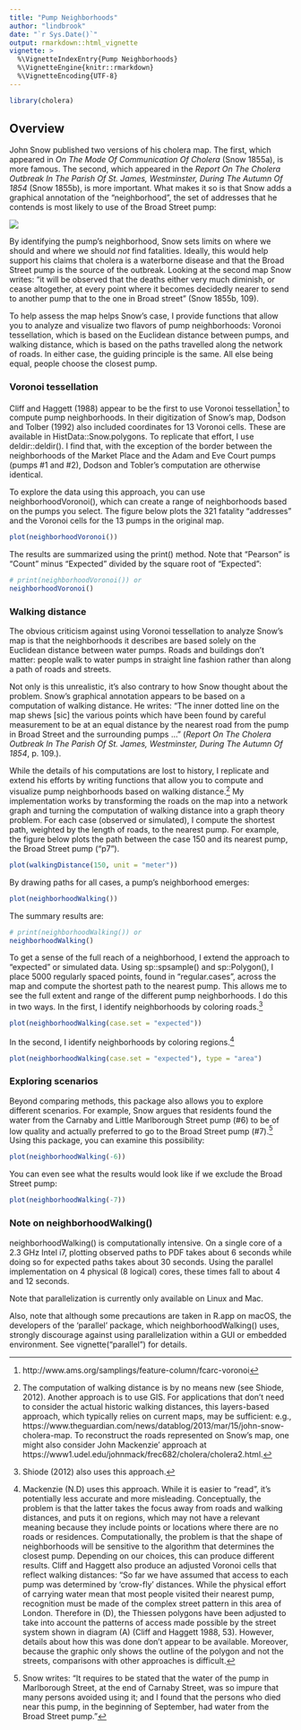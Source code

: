 ```yaml
---
title: "Pump Neighborhoods"
author: "lindbrook"
date: "`r Sys.Date()`"
output: rmarkdown::html_vignette
vignette: >
  %\VignetteIndexEntry{Pump Neighborhoods}
  %\VignetteEngine{knitr::rmarkdown}
  %\VignetteEncoding{UTF-8}
---
```


```r
library(cholera)
```

## Overview

John Snow published two versions of his cholera map. The first, which appeared in _On The Mode Of Communication Of Cholera_ (Snow 1855a), is more famous. The second, which appeared in the _Report On The Cholera Outbreak In The Parish Of St. James, Westminster, During The Autumn Of 1854_ (Snow 1855b), is more important. What makes it so is that Snow adds a graphical annotation of the "neighborhood", the set of addresses that he contends is most likely to use of the Broad Street pump:

![](fig12-6.png)

By identifying the pump's neighborhood, Snow sets limits on where we should and
where we should _not_ find fatalities. Ideally, this would help support his claims that cholera is a waterborne disease and that the Broad Street pump is the source of the outbreak. Looking at the second map Snow writes: "it will be observed that the deaths either very much diminish, or cease altogether, at every point where it becomes decidedly nearer to send to another pump that to the one in Broad street" (Snow 1855b, 109).

To help assess the map helps Snow's case, I provide functions that allow you to analyze and visualize two flavors of pump neighborhoods: Voronoi tessellation, which is based on the Euclidean distance between pumps, and walking distance, which is based on the paths travelled along the network of roads. In either case, the guiding principle is the same. All else being equal, people choose the closest pump.

### Voronoi tessellation

Cliff and Haggett (1988) appear to be the first to use Voronoi tessellation^[http://www.ams.org/samplings/feature-column/fcarc-voronoi] to compute pump neighborhoods. In their digitization of Snow's map, Dodson and Tolber (1992) also included coordinates for 13 Voronoi cells. These are available in HistData::Snow.polygons. To replicate that effort, I use deldir::deldir(). I find that, with the exception of the border between the neighborhoods of the Market Place and the Adam and Eve Court pumps (pumps #1 and #2), Dodson and Tobler's computation are otherwise identical.

To explore the data using this approach, you can use neighborhoodVoronoi(), which can create a range of neighborhoods based on the pumps you select. The figure below plots the 321 fatality "addresses" and the Voronoi cells for the 13 pumps in the original map.

```r
plot(neighborhoodVoronoi())
```

The results are summarized using the print() method. Note that "Pearson" is "Count" minus "Expected" divided by the square root of "Expected":

```r
# print(neighborhoodVoronoi()) or
neighborhoodVoronoi()
```

### Walking distance

The obvious criticism against using Voronoi tessellation to analyze Snow's map is that the neighborhoods it describes are based solely on the Euclidean distance between water pumps. Roads and buildings don't matter: people walk to water pumps in straight line fashion rather than along a path of roads and streets.

Not only is this unrealistic, it's also contrary to how Snow thought about the problem. Snow's graphical annotation appears to be based on a computation of walking distance. He writes: "The inner dotted line on the map shews [sic] the various points which have been found by careful measurement to be at an equal distance by the nearest road from the pump in Broad Street and the surrounding pumps ..." (_Report On The Cholera Outbreak In The Parish Of St. James, Westminster, During The Autumn Of 1854_, p. 109.).

 While the details of his computations are lost to history, I replicate and extend his efforts by writing functions that allow you to compute and visualize pump neighborhoods based on walking distance.^[The computation of walking distance is by no means new (see Shiode, 2012). Another approach is to use GIS. For applications that don't need to consider the actual historic walking distances, this layers-based approach, which typically relies on current maps, may be sufficient: e.g., https://www.theguardian.com/news/datablog/2013/mar/15/john-snow-cholera-map. To reconstruct the roads represented on Snow's map, one might also consider John Mackenzie' approach at https://www1.udel.edu/johnmack/frec682/cholera/cholera2.html.] My implementation works by transforming the roads on the map into a network graph and turning the computation of walking distance into a graph theory problem. For each case (observed or simulated), I compute the shortest path, weighted by the length of roads, to the nearest pump. For example, the figure below plots the path between the case 150 and its nearest pump, the Broad Street pump ("p7").

```r
plot(walkingDistance(150, unit = "meter"))
```

By drawing paths for all cases, a pump's neighborhood emerges:

```r
plot(neighborhoodWalking())
```

The summary results are:

```r
# print(neighborhoodWalking()) or
neighborhoodWalking()
```

To get a sense of the full reach of a neighborhood, I extend the approach to "expected" or simulated data. Using sp::spsample() and sp::Polygon(), I place 5000 regularly spaced points, found in "regular.cases", across the map and compute the shortest path to the nearest pump. This allows me to see the full extent and range of the different pump neighborhoods. I do this in two ways. In the first, I identify neighborhoods by coloring roads.^[Shiode (2012) also uses this approach.]

```r
plot(neighborhoodWalking(case.set = "expected"))
```

In the second, I identify neighborhoods by coloring regions.^[Mackenzie (N.D) uses this approach. While it is easier to "read", it's potentially less accurate and more misleading. Conceptually, the problem is that the latter takes the focus away from roads and walking distances, and puts it on regions, which may not have a relevant meaning because they include points or locations where there are no roads or residences. Computationally, the problem is that the shape of neighborhoods will be sensitive to the algorithm that determines the closest pump. Depending on our choices, this can produce different results. Cliff and Haggett also produce an adjusted Voronoi cells that reflect walking distances: "So far we have assumed that access to each pump was determined by 'crow-fly' distances. While the physical effort of carrying water mean that most people visited their nearest pump, recognition must be made of the complex street pattern in this area of London. Therefore in (D), the Thiessen polygons have been adjusted to take into account the patterns of access made possible by the street system shown in diagram (A) (Cliff and Haggett 1988, 53). However, details about how this was done don't appear to be available. Moreover, because the graphic only shows the outline of the polygon and not the streets, comparisons with other approaches is difficult.]

```r
plot(neighborhoodWalking(case.set = "expected"), type = "area")
```

### Exploring scenarios

Beyond comparing methods, this package also allows you to explore different scenarios. For example, Snow argues that residents found the water from the Carnaby and Little Marlborough Street pump (#6) to be of low quality and actually preferred to go to the Broad Street pump (#7).^[Snow writes: "It requires to be stated that the water of the pump in Marlborough Street, at the end of Carnaby Street, was so impure that many persons avoided using it; and I found that the persons who died near this pump, in the beginning of September, had water from the Broad Street pump."] Using this package, you can examine this possibility:

```r
plot(neighborhoodWalking(-6))
```

You can even see what the results would look like if we exclude the Broad Street pump:

```r
plot(neighborhoodWalking(-7))
```

### Note on neighborhoodWalking()

neighborhoodWalking() is computationally intensive. On a single core of a 2.3 GHz Intel i7, plotting observed paths to PDF takes about 6 seconds while doing so for expected paths takes about 30 seconds. Using the parallel implementation on 4 physical (8 logical) cores, these times fall to about 4 and 12 seconds.

Note that parallelization is currently only available on Linux and Mac.

Also, note that although some precautions are taken in R.app on macOS, the developers of the 'parallel' package, which neighborhoodWalking() uses, strongly discourage against using parallelization within a GUI or embedded environment. See vignette("parallel") for details.
